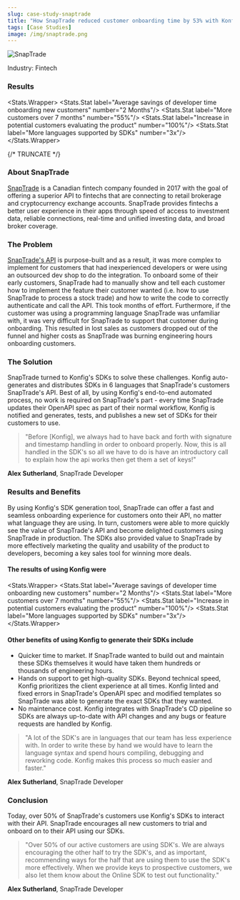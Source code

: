 ```yaml
---
slug: case-study-snaptrade
title: "How SnapTrade reduced customer onboarding time by 53% with Konfig's SDKs"
tags: [Case Studies]
image: /img/snaptrade.png
---
```



![SnapTrade](/img/snaptrade.png)

Industry: Fintech

### Results

<Stats.Wrapper>
  <Stats.Stat label="Average savings of developer time onboarding new customers" number="2 Months"/>
  <Stats.Stat label="More customers over 7 months" number="55%"/>
  <Stats.Stat label="Increase in potential customers evaluating the product" number="100%"/>
  <Stats.Stat label="More languages supported by SDKs" number="3x"/>
</Stats.Wrapper>

{/* TRUNCATE */}

### About SnapTrade

[SnapTrade](https://snaptrade.com/) is a Canadian fintech company founded in 2017 with the goal of
offering a superior API to fintechs that are connecting to retail brokerage and
cryptocurrency exchange accounts. SnapTrade provides fintechs a better user
experience in their apps through speed of access to investment data, reliable
connections, real-time and unified investing data, and broad broker coverage.

### The Problem

[SnapTrade's API](https://docs.snaptrade.com/) is purpose-built and as a result, it was more complex to
implement for  customers that had inexperienced developers or were using an
outsourced dev shop to do the integration. To onboard some of their early
customers, SnapTrade had to manually show and tell each customer how to
implement the feature their customer wanted (i.e. how to use SnapTrade to
process a stock trade) and how to write the code to correctly authenticate and
call the API. This took months of effort. Furthermore, if the customer was using
a programming language SnapTrade was unfamiliar with, it was very difficult for
SnapTrade to support that customer during onboarding. This resulted in lost
sales as customers dropped out of the funnel and higher costs as SnapTrade was
burning engineering hours onboarding customers.

### The Solution

SnapTrade turned to Konfig's SDKs to solve these challenges. Konfig
auto-generates and distributes SDKs in 6 languages that SnapTrade's customers
SnapTrade's API. Best of all, by using Konfig's end-to-end automated process, no
work is required on SnapTrade's part - every time SnapTrade updates their
OpenAPI spec as part of their normal workflow, Konfig is notified and generates,
tests, and publishes a new set of SDKs for their customers to use.

> "Before [Konfig], we always had to have back and forth with signature and
> timestamp handling in order to onboard properly. Now, this is all handled in the
> SDK's so all we have to do is have an introductory call to explain how the api
> works then get them a set of keys!"

**Alex Sutherland**, SnapTrade Developer

### Results and Benefits

By using Konfig's SDK generation tool, SnapTrade can offer a fast and seamless
onboarding experience for customers onto their API, no matter what language they
are using. In turn, customers were able to more quickly see the value of
SnapTrade's API and become delighted customers using SnapTrade in production.
The SDKs also provided value to SnapTrade by more effectively marketing the
quality and usability of the product to developers, becoming a key sales tool
for winning more deals.

#### The results of using Konfig were

<Stats.Wrapper>
  <Stats.Stat label="Average savings of developer time onboarding new customers" number="2 Months"/>
  <Stats.Stat label="More customers over 7 months" number="55%"/>
  <Stats.Stat label="Increase in potential customers evaluating the product" number="100%"/>
  <Stats.Stat label="More languages supported by SDKs" number="3x"/>
</Stats.Wrapper>

#### Other benefits of using Konfig to generate their SDKs include

- Quicker time to market. If SnapTrade wanted to build out and maintain these
SDKs themselves it would have taken them hundreds or thousands of engineering
hours.
- Hands on support to get high-quality SDKs. Beyond technical speed, Konfig
prioritizes the client experience at all times. Konfig linted and fixed errors
in SnapTrade's OpenAPI spec and modified templates so SnapTrade was able to
generate the exact SDKs that they wanted.
- No maintenance cost. Konfig integrates with SnapTrade's CD pipeline so SDKs
are always up-to-date with API changes and any bugs or feature requests are
handled by Konfig.

> "A lot of the SDK's are in languages that our team has less experience with.
> In order to write these by hand we would have to learn the language syntax and
> spend hours compiling, debugging and reworking code. Konfig makes this process
> so much easier and faster."

**Alex Sutherland**, SnapTrade Developer

### Conclusion

Today, over 50% of SnapTrade's customers use Konfig's SDKs to interact with
their API. SnapTrade encourages all new customers to trial and onboard on to
their API using our SDKs.

> "Over 50% of our active customers are using SDK's. We are always encouraging the
> other half to try the SDK's, and  as important, recommending ways for the half
> that are using them  to use the SDK's more effectively. When we provide keys to
> prospective customers, we also let them know about the Online SDK to test out
> functionality."

**Alex Sutherland**, SnapTrade Developer
